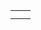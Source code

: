 {{en/Community/Scenarios/Scenarios by size}}

{|
|-
|style="border:none;background:white"|
{{en/Italy}}

|style="border:none;background:white"|
{{en/Snowy Highlands}}

|-
|style="border:none;background:white"|
{{en/Europe}}

|}
